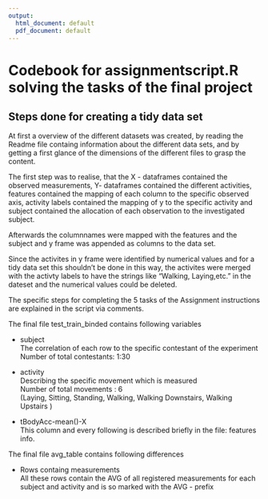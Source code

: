 ```yaml
---
output:
  html_document: default
  pdf_document: default
---
```

# Codebook for assignmentscript.R solving the tasks of the final project

## Steps done for creating a tidy data set

At first a overview of the different datasets was created, by reading the Readme file containg information
about the different data sets, and by getting a first glance of the dimensions of the different files
to grasp the content.

The first step was to realise, that the X - dataframes contained the observed measurements, Y- dataframes contained the different activities, features contained the mapping of each column to the specific observed axis, activity labels contained the mapping of y to the specific activity and subject contained the allocation of each observation to the investigated subject.

Afterwards the columnnames were mapped with the features and the subject and y frame was appended as columns to the data set. 

Since the activites in y frame were identified by numerical values and for a tidy data set this shouldn't be done in this way, the activites were merged with the activty labels to have the strings like "Walking, Laying,etc." in the dateset and the numerical values could be deleted. 

The specific steps for completing the 5 tasks of the Assignment instructions are explained in the script via comments. 

The final file test_train_binded contains following variables


                
*   subject  
        The correlation of each row to the specific contestant of the experiment  
        Number of total contestants: 1:30
                
*   activity  
        Describing the specific movement which is measured  
        Number of total movements : 6    
        (Laying, Sitting, Standing, Walking, Walking Downstairs, Walking Upstairs )  
                
 *   tBodyAcc-mean()-X  
        This column and every following is described briefly in the file: features info. 
                
The final file avg_table contains following differences

*    Rows containg measurements  
         All these rows contain the AVG of all registered measurements for each subject and activity
         and is so marked with the AVG - prefix
                
                
            
            